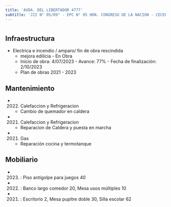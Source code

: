 ```yaml
---
title: 'AVDA. DEL LIBERTADOR 4777'
subtitle: 'JII N° 05/09° - EPC N° 05 HON. CONGRESO DE LA NACION - CECEP N° 09 ([A])'
---
```


#
## Infraestructura

* Electrica e incendio / amparo/ fin de obra rescindida 
    + mejora edilicia - En Obra 
    + Inicio de obra: 4/07/2023 - Avance: 77% - Fecha de finalización: 2/10/2023 
    + Plan de obras 2021 - 2023 






## Mantenimiento

*  (2022) Calefaccion y Refrigeracion 
    + Cambio de quemador en caldera

*  (2021) Calefaccion y Refrigeracion 
    + Reparacion de Caldera y puesta en marcha

*  (2021) Gas 
    + Reparación cocina y termotanque





## Mobiliario

*  (2023) : Piso antigolpe para juegos 40 

*  (2022) : Banco largo comedor 20, Mesa usos múltiples 10 

*  (2021) : Escritorio 2, Mesa pupitre doble 30, Silla escolar 62 



